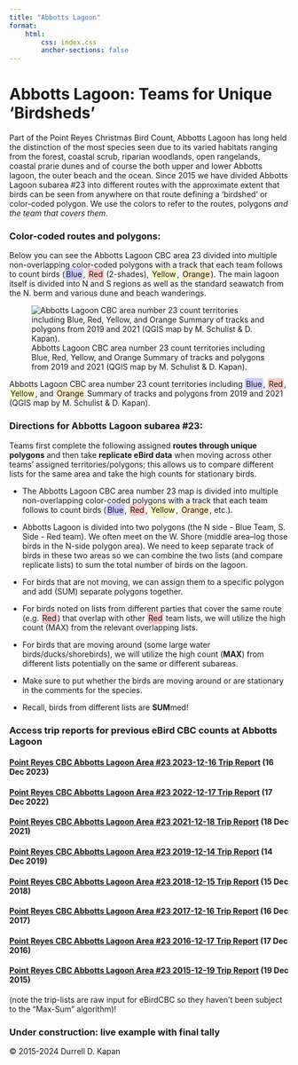 ```yaml
---
title: "Abbotts Lagoon"
format: 
    html:
        css: index.css
        anchor-sections: false
---
```


# Abbotts Lagoon: Teams for Unique 'Birdsheds'

Part of the Point Reyes Christmas Bird Count, Abbotts Lagoon has long held the distinction of the most species seen due to its varied habitats ranging from the forest, coastal scrub, riparian woodlands, open rangelands, coastal prarie dunes and of course the both upper and lower Abbotts lagoon, the outer beach and the ocean. Since 2015 we have divided Abbotts Lagoon subarea #23 into different routes with the approximate extent that birds can be seen from anywhere on that route defining a 'birdshed' or color-coded polygon. We use the colors to refer to the routes, polygons *and the team that covers them*.

### Color-coded routes and polygons:

Below you can see the Abbotts Lagoon CBC area 23 divided into multiple non-overlapping color-coded polygons with a track that each team follows to count birds ([Blue]{style="background-color: rgba(0, 0, 255, 0.2); padding: 2px; border-radius: 4px;"}, [Red]{style="background-color: rgba(255, 0, 0, 0.2); padding: 2px; border-radius: 4px;"} (2-shades), [Yellow]{style="background-color: rgba(255, 255, 0, 0.2); padding: 2px; border-radius: 4px;"}, [Orange]{style="background-color: rgba(255, 165, 0, 0.2); padding: 2px; border-radius: 4px;"}). The main lagoon itself is divided into N and S regions as well as the standard seawatch from the N. berm and various dune and beach wanderings.

![Abbotts Lagoon CBC area number 23 count territories including Blue, Red, Yellow, and Orange Summary of tracks and polygons from 2019 and 2021 (QGIS map by M. Schulist & D. Kapan).](images/abbottslagoon.jpg){fig-alt="Abbotts Lagoon Team areas"}

Abbotts Lagoon CBC area number 23 count territories including [Blue]{style="background-color: rgba(0, 0, 255, 0.2); padding: 2px; border-radius: 4px;"}, [Red]{style="background-color: rgba(255, 0, 0, 0.2); padding: 2px; border-radius: 4px;"}, [Yellow]{style="background-color: rgba(255, 255, 0, 0.2); padding: 2px; border-radius: 4px;"}, and [Orange]{style="background-color: rgba(255, 165, 0, 0.2); padding: 2px; border-radius: 4px;"} Summary of tracks and polygons from 2019 and 2021 (QGIS map by M. Schulist & D. Kapan).

### Directions for Abbotts Lagoon subarea #23:

Teams first complete the following assigned **routes through unique polygons** and then take **replicate eBird data** when moving across other teams’ assigned territories/polygons; this allows us to compare different lists for the same area and take the high counts for stationary birds.

-   The Abbotts Lagoon CBC area number 23 map is divided into multiple non-overlapping color-coded polygons with a track that each team follows to count birds ([Blue]{style="background-color: rgba(0, 0, 255, 0.2); padding: 2px; border-radius: 4px;"}, [Red]{style="background-color: rgba(255, 0, 0, 0.2); padding: 2px; border-radius: 4px;"}, [Yellow]{style="background-color: rgba(255, 255, 0, 0.2); padding: 2px; border-radius: 4px;"}, [Orange]{style="background-color: rgba(255, 165, 0, 0.2); padding: 2px; border-radius: 4px;"}, etc.).

-   Abbotts Lagoon is divided into two polygons (the N side - Blue Team, S. Side - Red team). We often meet on the W. Shore (middle area–log those birds in the N-side polygon area). We need to keep separate track of birds in these two areas so we can combine the two lists (and compare replicate lists) to sum the total number of birds on the lagoon.

-   For birds that are not moving, we can assign them to a specific polygon and add (SUM) separate polygons together.

-   For birds noted on lists from different parties that cover the same route (e.g. [Red]{style="background-color: rgba(255, 0, 0, 0.2); padding: 2px; border-radius: 4px;"}) that overlap with other [Red]{style="background-color: rgba(255, 0, 0, 0.2); padding: 2px; border-radius: 4px;"} team lists, we will utilize the high count (MAX) from the relevant overlapping lists.

-   For birds that are moving around (some large water birds/ducks/shorebirds), we will utilize the high count (**MAX**) from different lists potentially on the same or different subareas.

-   Make sure to put whether the birds are moving around or are stationary in the comments for the species.

-   Recall, birds from different lists are **SUM**med!

### Access trip reports for previous eBird CBC counts at Abbotts Lagoon

#### [**Point Reyes CBC Abbotts Lagoon Area #23 2023-12-16 Trip Report**](https://ebird.org/tripreport/181729) (16 Dec 2023)

#### [**Point Reyes CBC Abbotts Lagoon Area #23 2022-12-17 Trip Report**](https://ebird.org/tripreport/92441) (17 Dec 2022)

#### [**Point Reyes CBC Abbotts Lagoon Area #23 2021-12-18 Trip Report**](https://ebird.org/tripreport/21566) (18 Dec 2021)

#### [**Point Reyes CBC Abbotts Lagoon Area #23 2019-12-14 Trip Report**](https://ebird.org/tripreport/25712) (14 Dec 2019)

#### [**Point Reyes CBC Abbotts Lagoon Area #23 2018-12-15 Trip Report**](https://ebird.org/tripreport/25711) (15 Dec 2018)

#### [**Point Reyes CBC Abbotts Lagoon Area #23 2017-12-16 Trip Report**](https://ebird.org/tripreport/25716) (16 Dec 2017)

#### [**Point Reyes CBC Abbotts Lagoon Area #23 2016-12-17 Trip Report**](https://ebird.org/tripreport/25717) (17 Dec 2016)

#### [**Point Reyes CBC Abbotts Lagoon Area #23 2015-12-19 Trip Report**](https://ebird.org/tripreport/25718) (19 Dec 2015)

(note the trip-lists are raw input for eBirdCBC so they haven't been subject to the “Max-Sum” algorithm)!

### Under construction: live example with final tally

© 2015-2024 Durrell D. Kapan
